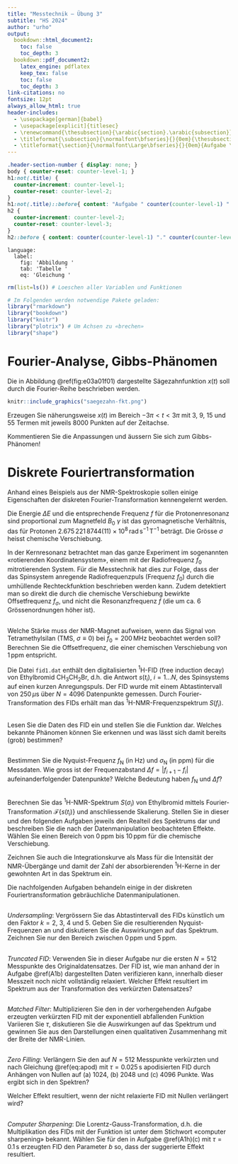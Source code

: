 ```yaml
---
title: "Messtechnik — Übung 3"
subtitle: "HS 2024"
author: "urho"
output:
  bookdown::html_document2: 
    toc: false
    toc_depth: 3
  bookdown::pdf_document2: 
    latex_engine: pdflatex
    keep_tex: false
    toc: false
    toc_depth: 3
link-citations: no
fontsize: 12pt
always_allow_html: true
header-includes:
  - \usepackage[german]{babel}
  - \usepackage[explicit]{titlesec}
  - \renewcommand{\thesubsection}{\arabic{section}.\arabic{subsection}}
  - \titleformat{\subsection}{\normalfont\bfseries}{}{0em}{\thesubsection\text{ }}
  - \titleformat{\section}{\normalfont\Large\bfseries}{}{0em}{Aufgabe \thesection:\text{ }#1}
---
```


```css
.header-section-number { display: none; }
body { counter-reset: counter-level-1; }
h1:not(.title) {
  counter-increment: counter-level-1;
  counter-reset: counter-level-2;
}
h1:not(.title)::before{ content: "Aufgabe " counter(counter-level-1) ": "; }
h2 {
  counter-increment: counter-level-2;
  counter-reset: counter-level-3;
}
h2::before { content: counter(counter-level-1) "." counter(counter-level-2) " "; }
```

```cat
language:
  label:
    fig: 'Abbildung '
    tab: 'Tabelle '
    eq: 'Gleichung '
```

```r
rm(list=ls()) # Loeschen aller Variablen und Funktionen

# Im Folgenden werden notwendige Pakete geladen:
library("rmarkdown")
library("bookdown")
library("knitr")
library("plotrix") # Um Achsen zu «brechen»
library("shape")

```

# Fourier-Analyse, Gibbs-Phänomen {#Aufg0}

Die in Abbildung \@ref(fig:e03a01f01) dargestellte Sägezahnfunktion $x(t)$ soll durch die Fourier-Reihe
\begin{align}
  x(t)&=\frac{2}{\pi}\sum\limits_{m=1}^{\infty}-\frac{1}{m}\,\sin(mt) (\#eq:sz)
\end{align}
beschrieben werden.

```r
knitr::include_graphics("saegezahn-fkt.png")
```

Erzeugen Sie näherungsweise $x(t)$ im Bereich $-3\pi < t < 3\pi$ mit 3, 9, 15 und 55 Termen mit jeweils 8000 Punkten auf der Zeitachse.

Kommentieren Sie die Anpassungen und äussern Sie sich zum Gibbs-Phänomen!

# Diskrete Fouriertransformation {#Aufg1}
Anhand eines Beispiels aus der NMR-Spektroskopie sollen einige Eigenschaften der diskreten Fourier-Transformation kennengelernt werden.

Die Energie $\Delta E$ und die entsprechende Frequenz $f$ für die Protonenresonanz sind proportional zum Magnetfeld $B_0$
\begin{align}
  \Delta E=hf=\frac{h}{2\pi}\gamma(1-\sigma)B_0.
\end{align}
$\gamma$ ist das gyromagnetische Verhältnis, das für Protonen $2.675\,221\,8744(11)\times10^{8}\,\mathrm{rad\,s^{-1}\,T^{-1}}$ beträgt. Die Grösse $\sigma$ heisst chemische Verschiebung.

In der Kernresonanz betrachtet man das ganze Experiment im sogenannten «rotierenden Koordinatensystem», einem mit der Radiofrequenz $f_0$ mitrotierenden System. Für die Messtechnik hat dies zur Folge, dass der das Spinsystem anregende Radiofrequenzpuls (Frequenz $f_0$) durch die umhüllende Rechteckfunktion beschrieben werden kann. Zudem detektiert man so direkt die durch die chemische Verschiebung bewirkte Offsetfrequenz $f_{\sigma}$,
\begin{align}
  f_{\sigma} = \sigma f_0 = f_0 - f 
\end{align}
und nicht die Resonanzfrequenz $f$ (die um ca. 6 Grössenordnungen höher ist).

## {#A1a}
Welche Stärke muss der NMR-Magnet aufweisen, wenn das Signal von Tetramethylsilan (TMS, $\sigma \equiv 0$) bei $f_0=200\,\mathrm{MHz}$ beobachtet werden soll? Berechnen Sie die Offsetfrequenz, die einer chemischen Verschiebung von $1\,\mathrm{ppm}$ entspricht.

Die Datei `fid1.dat` enthält den digitalisierten $^1$H-FID (free induction decay) von Ethylbromid $\mathrm{CH_3CH_2Br}$, d.h. die Antwort $s(t_i)$, $i = 1...N$, des Spinsystems auf einen kurzen Anregungspuls. Der FID wurde mit einem Abtastintervall von $250\,\mu\mathrm{s}$ über $N = 4096$ Datenpunkte gemessen. Durch Fourier-Transformation des FIDs erhält man das $^1$H-NMR-Frequenzspektrum $S(f_i)$.

## {#A1b}
Lesen Sie die Daten des FID ein und stellen Sie die Funktion dar. Welches bekannte Phänomen können Sie erkennen und was lässt sich damit bereits (grob) bestimmen?

## {#A1c}
Bestimmen Sie die Nyquist-Frequenz $f_{\mathrm N}$ (in Hz) und $\sigma_{\mathrm N}$ (in ppm) für die Messdaten. Wie gross ist der Frequenzabstand $\Delta f=|f_{i+1}-f_{i}|$ aufeinanderfolgender Datenpunkte? Welche Bedeutung haben $f_{\mathrm N}$ und $\Delta f$?

## {#A1d}
Berechnen Sie das $^1$H-NMR-Spektrum $S(\sigma_i)$ von Ethylbromid mittels Fourier-Transformation $\mathcal{F}\{s(t_i)\}$ und anschliessende Skalierung. Stellen Sie in dieser und den folgenden Aufgaben jeweils den Realteil des Spektrums dar und beschreiben Sie die nach der Datenmanipulation beobachteten Effekte. Wählen Sie einen Bereich von $0\,\mathrm{ppm}$ bis $10\,\mathrm{ppm}$ für die chemische Verschiebung.

Zeichnen Sie auch die Integrationskurve als Mass für die Intensität der NMR-Übergänge und damit der Zahl der absorbierenden $^1$H-Kerne in der gewohnten Art in das Spektrum ein.


Die nachfolgenden Aufgaben behandeln einige in der diskreten Fouriertransformation gebräuchliche Datenmanipulationen.

## {#A1e}
*Undersampling*: Vergrössern Sie das Abtastintervall des FIDs künstlich um den Faktor $k=2$, $3$, $4$ und $5$. Geben Sie die resultierenden Nyquist-Frequenzen an und diskutieren Sie die Auswirkungen auf das Spektrum. Zeichnen Sie nur den Bereich zwischen $0\,\mathrm{ppm}$ und $5\,\mathrm{ppm}$.

## {#A1f}
*Truncated FID*: Verwenden Sie in dieser Aufgabe nur die ersten $N = 512$ Messpunkte des Originaldatensatzes. Der FID ist, wie man anhand der in Aufgabe \@ref(A1b) dargestellten Daten verifizieren kann, innerhalb dieser Messzeit noch nicht vollständig relaxiert. Welcher Effekt resultiert im Spektrum aus der Transformation des verkürzten Datensatzes?

## {#A1g}
*Matched Filter*: Multiplizieren Sie den in der vorhergehenden Aufgabe erzeugten verkürzten FID mit der exponentiell abfallenden Funktion
\begin{align}
  a_1(t) = \exp\left\{-\frac{t}{\tau}\right\}. (\#eq:apod)
\end{align}
Variieren Sie $\tau$, diskutieren Sie die Auswirkungen auf das Spektrum und gewinnen Sie aus den Darstellungen einen qualitativen Zusammenhang mit der Breite der NMR-Linien.

## {#A1h}
*Zero Filling*: Verlängern Sie den auf $N = 512$ Messpunkte verkürzten und nach Gleichung \@ref(eq:apod) mit $\tau=0.025\,\mathrm{s}$ apodisierten FID durch Anhängen von Nullen auf (a) 1024, (b) 2048 und (c) 4096 Punkte. Was ergibt sich in den Spektren?

Welcher Effekt resultiert, wenn der nicht relaxierte FID mit Nullen verlängert wird?

## {#A1i}
*Computer Sharpening*: Die Lorentz-Gauss-Transformation, d.h. die Multiplikation des FIDs mit der Funktion
\begin{align}
  a_2(t) = \exp\left\{\frac{t}{\tau}\right\} \exp\left\{-bt^2\right\},
\end{align}
ist unter dem Stichwort «computer sharpening» bekannt. Wählen Sie für den in Aufgabe \@ref(A1h)(c) mit $\tau = 0.1\,\mathrm{s}$ erzeugten FID den Parameter $b$ so, dass der suggerierte Effekt resultiert.

